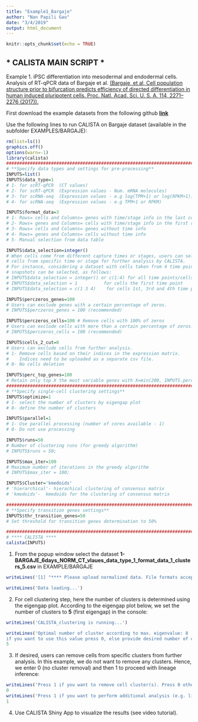```yaml
---
title: "Example1_Bargaje"
author: "Nan Papili Gao"
date: "3/4/2019"
output: html_document
---
```


```r
knitr::opts_chunk$set(echo = TRUE)
```

## * CALISTA MAIN SCRIPT *

Example 1. iPSC differentiation into mesodermal and endodermal cells.
Analysis of RT-qPCR data of Bargaje et al. [(Bargaje, et al, Cell population structure prior to bifurcation predicts efficiency of directed differentiation in human induced pluripotent cells. Proc. Natl. Acad. Sci. U. S. A. 114, 2271– 2276 (2017)).](https://www.pnas.org/content/114/9/2271.long)

First download the example datasets from the following github [**link**](https://github.com/CABSEL/calista_example_data)

Use the following lines to run CALISTA on Bargaje dataset (available in the subfolder EXAMPLES/BARGAJE):

```r
rm(list=ls())
graphics.off()
options(warn=-1)
library(calista)
##########################################################################
# **Specify data types and settings for pre-processing**
INPUTS=list()
INPUTS$data_type=1 
# 1- for scRT-qPCR  (CT values)
# 2- for scRT-qPCR  (Expression values - Num. mRNA molecules)
# 3- for scRNA-seq  (Expression values - e.g log(TPM+1) or log(RPKM+1))
# 4- for scRNA-seq  (Expression values - e.g TPM+1 or RPKM)

INPUTS$format_data=3 
# 1- Rows= cells and Columns= genes with time/stage info in the last column  
# 2- Rows= genes and Columns= cells with time/stage info in the first row
# 3- Rows= cells and Columns= genes without time info
# 4- Rows= genes and Columns= cells without time info
# 5- Manual selection from data table

INPUTS$data_selection=integer() 
# When cells come from different capture times or stages, users can select 
# cells from specific time or stage for further analysis by CALISTA. 
# For instance, considering a dataset with cells taken from 4 time points, 
# snapshots can be selected, as follows:
# INPUTS$data_selection = integer() or c(1:4) for all time points/cells 
# INPUTS$data_selection = 1          for cells the first time point
# INPUTS$data_selection = c(1 3 4)    for cells 1st, 3rd and 4th time points

INPUTS$perczeros_genes=100 
# Users can exclude genes with a certain percentage of zeros. 
# INPUTS$perczeros_genes = 100 (recommended)

INPUTS$perczeros_cells=100 # Remove cells with 100% of zeros
# Users can exclude cells with more than a certain percentage of zeros.
# INPUTS$perczeros_cells = 100 (recommended)

INPUTS$cells_2_cut=0 
# Users can exclude cells from further analysis. 
# 1- Remove cells based on their indices in the expression matrix. 
#    Indices need to be uploaded as a separate csv file. 
# 0- No cells deletion

INPUTS$perc_top_genes=100 
# Retain only top X the most variable genes with X=min(200, INPUTS.perc_top_genes * num of cells/100, num of genes)
##########################################################################
# **Specify single-cell clustering settings**
INPUTS$optimize=1 
# 1- select the number of clusters by eigengap plot
# 0- define the number of clusters 

INPUTS$parallel=1
# 1- Use parallel processing (number of cores available - 1)  
# 0- Do not use processing

INPUTS$runs=50 
# Number of clustering runs (for greedy algorithm)
# INPUTS$runs = 50; 

INPUTS$max_iter=100 
# Maximum number of iterations in the greedy algorithm 
# INPUTS$max_iter = 100; 

INPUTS$Cluster='kmedoids' 
# 'hierarchical'- hierachical clustering of consensus matrix
# 'kmedoids'-  kmedoids for the clustering of consensus matrix

##########################################################################
# **Specify transition genes settings**
INPUTS$thr_transition_genes=50 
# Set threshold for transition genes determination to 50%

##########################################################################
# **** CALISTA ****
calista(INPUTS)

```
1. From the popup window select the dataset **1-BARGAJE_6days_NORM_CT_vlaues_data_type_1_format_data_1_clusters_5.csv** in EXAMPLE/BARGAJE
```r
writeLines('[1] "**** Please upload normalized data. File formats accepted: .txt , .xlxs , .csv ****"')

writeLines('Data loading...')
```
2. For cell clustering step, here the number of clusters is determined using the eigengap plot. According to the eigengap plot below, we set the number of clusters to **5** (first eigengap) in the console:
```r
writeLines('CALISTA_clustering is running...')

writeLines('Optimal number of cluster according to max. eigenvalue: 8 
if you want to use this value press 0, else provide desired number of cluster:')
5
```
3. If desired, users can remove cells from specific clusters from further analysis. In this example, we do not want to remove any clusters. Hence, we enter 0 (no cluster removal) and then 1 to proceed with lineage inference:
```r
writeLines('Press 1 if you want to remove cell cluster(s). Press 0 otherwise: ')
0
writeLines('Press 1 if you want to perform additional analysis (e.g. lineage inference, cell ordering) , 0 otherwise: ')
1
```
4. Use CALISTA Shiny App to visualize the results (see video tutorial).
